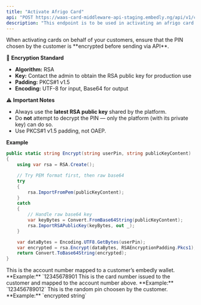 ```yaml
---
title: "Activate Afrigo Card"
api: "POST https://waas-card-middleware-api-staging.embedly.ng/api/v1/cards/afrigo/activate"
description: "This endpoint is to be used in activating an afrigo card issued to a customer."
---
```


<Warning>
When activating cards on behalf of your customers, ensure that the PIN chosen by the customer is **encrypted before sending via API**.

🔐 **Encryption Standard**

- **Algorithm:** RSA
- **Key:** Contact the admin to obtain the RSA public key for production use
- **Padding:** PKCS#1 v1.5
- **Encoding:** UTF-8 for input, Base64 for output

⚠️ **Important Notes**

- Always use the **latest RSA public key** shared by the platform.
- Do **not** attempt to decrypt the PIN — only the platform (with its private key) can do so.
- Use PKCS#1 v1.5 padding, not OAEP.

**Example**

```csharp
public static string Encrypt(string userPin, string publicKeyContent)
{
	using var rsa = RSA.Create();

	// Try PEM format first, then raw base64
	try
	{
		rsa.ImportFromPem(publicKeyContent);
	}
	catch
	{
		// Handle raw base64 key
		var keyBytes = Convert.FromBase64String(publicKeyContent);
		rsa.ImportRSAPublicKey(keyBytes, out _);
	}

	var dataBytes = Encoding.UTF8.GetBytes(userPin);
	var encrypted = rsa.Encrypt(dataBytes, RSAEncryptionPadding.Pkcs1);
	return Convert.ToBase64String(encrypted);
}
```

</Warning>

<ParamField body="accountNumber" type="string" required>
	This is the account number mapped to a customer’s embedly wallet. **Example:**
	`12345678901
</ParamField>

<ParamField body="cardNumber" type="string" required>
	This is the card number issued to the customer and mapped to the account
	number above. **Example:** `123456789012`
</ParamField>

<ParamField body="pin" type="string" required>
	This is the random pin choosen by the customer. **Example:** `encrypted
	string`
</ParamField>
